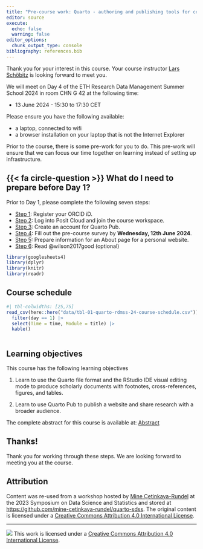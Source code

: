 ```yaml
---
title: "Pre-course work: Quarto - authoring and publishing tools for collaborative scientific writing"
editor: source
execute: 
  echo: false
  warning: false
editor_options: 
  chunk_output_type: console
bibliography: references.bib
---
```


Thank you for your interest in this course. Your course instructor [Lars Schöbitz](https://ghe.ethz.ch/about/people/person-detail.MjkyODc2.TGlzdC80MTI2LC0xNDYwMDMwNTU3.html) is looking forward to meet you. 

We will meet on Day 4 of the ETH Research Data Management Summer School 2024 in room CHN G 42 at the following time:

- 13 June 2024 - 15:30 to 17:30 CET

Please ensure you have the following available:

-   a laptop, connected to wifi
-   a browser installation on your laptop that is not the Internet Explorer

[Prior to the course, there is some pre-work for you to do]{.highlight-yellow}. This pre-work will ensure that we can focus our time together on learning instead of setting up infrastructure.

## {{< fa circle-question >}} What do I need to prepare before Day 1?

Prior to Day 1, please complete the following seven steps:

-   [Step 1](0-2-pre-work/01-orcid.html): Register your ORCID iD.
-   [Step 2](0-2-pre-work/02-posit-cloud.html): Log into Posit Cloud and join the course workspace.
-   [Step 3](0-2-pre-work/03-quarto-pub.html): Create an account for Quarto Pub.
-   [Step 4](0-2-pre-work/04-survey.html): Fill out the pre-course survey by [**Wednesday, 12th June 2024**]{.highlight-yellow}.
-   [Step 5](0-2-pre-work/05-about-page.html): Prepare information for an About page for a personal website.
-   [Step 6](0-2-pre-work/06-reading.html): Read @wilson2017good ([optional]{.highlight-yellow})

```r
library(googlesheets4)
library(dplyr)
library(knitr)
library(readr)
```

## Course schedule

```r
#| tbl-colwidths: [25,75]
read_csv(here::here("data/tbl-01-quarto-rdmss-24-course-schedule.csv")) |> 
  filter(day == 1) |> 
  select(Time = time, Module = title) |> 
  kable()
  
```

## Learning objectives

This course has the following learning objectives

1.  Learn to use the Quarto file format and the RStudio IDE visual
    editing mode to produce scholarly documents with
    footnotes, cross-references, figures, and tables.

2.  Learn to use Quarto Pub to publish a website and share research with a broader audience.

The complete abstract for this course is available at: [Abstract](0-4-abstract/index.qmd)

## Thanks!

Thank you for working through these steps. We are looking forward to meeting you at the course.

## Attribution

Content was re-used from a workshop hosted by [Mine Çetinkaya-Rundel](https://mine-cr.com/) at the 2023 Symposium on Data Science and Statistics and stored at <https://github.com/mine-cetinkaya-rundel/quarto-sdss>. The original content is licensed under a [Creative Commons Attribution 4.0 International License](https://creativecommons.org/licenses/by/4.0/).

------------------------------------------------------------------------

![](https://i.creativecommons.org/l/by/4.0/88x31.png) This work is licensed under a [Creative Commons Attribution 4.0 International License](https://creativecommons.org/licenses/by/4.0/).


